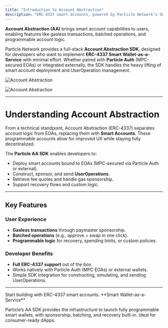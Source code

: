 ```yaml
---
title: "Introduction to Account Abstraction"
description: "ERC-4337 smart accounts, powered by Particle Network’s SDK."
---
```


**Account Abstraction (AA)** brings smart account capabilities to users, enabling features like gasless transactions, batched operations, and programmable account logic.  

Particle Network provides a full-stack **Account Abstraction SDK**, designed for developers who want to implement **ERC-4337 Smart Wallet-as-a-Service** with minimal effort. Whether paired with **Particle Auth** (MPC-secured EOAs) or integrated externally, the SDK handles the heavy lifting of smart account deployment and UserOperation management.

<Frame caption="User flow of Particle Network’s Account Abstraction.">
  <img
    className="block dark:hidden"
    src="/api-reference/aa/images/aa.png"
    alt="Account Abstraction"
  />

  <img
    className="hidden dark:block"
    src="/api-reference/aa/images/aa.png"
    alt="Account Abstraction"
  />
</Frame>

---

# Understanding Account Abstraction

From a technical standpoint, Account Abstraction (ERC-4337) separates account logic from EOAs, replacing them with **Smart Accounts**. These programmable accounts allow for improved UX while staying fully decentralized.  

The **Particle AA SDK** enables developers to:  
- Deploy smart accounts bound to EOAs (MPC-secured via Particle Auth or external).  
- Construct, sponsor, and send **UserOperations**.  
- Retrieve fee quotes and handle gas sponsorship.  
- Support recovery flows and custom logic.

---

## Key Features

### User Experience
- **Gasless transactions** through paymaster sponsorship.  
- **Batched operations** (e.g., approve + swap in one click).  
- **Programmable logic** for recovery, spending limits, or custom policies.  

### Developer Benefits
- **Full ERC-4337 support** out of the box.  
- Works natively with Particle Auth (MPC EOAs) or external wallets.  
- Simple SDK integration for constructing, simulating, and sending UserOperations.  

---

<Card title="Explore the AA SDK" icon="cogs" href="/api-reference/aa/introduction">
  Start building with ERC-4337 smart accounts.
</Card>

<Tip>
  **Smart Wallet-as-a-Service**  

  Particle’s AA SDK provides the infrastructure to launch fully programmable smart wallets, with sponsorship, batching, and recovery built-in. Ideal for consumer-ready dApps.  
</Tip>
